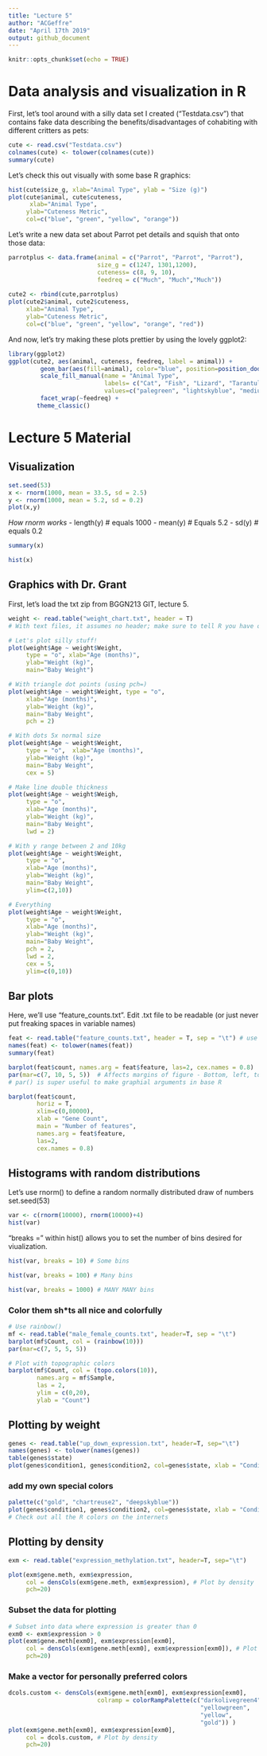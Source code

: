 ```yaml
---
title: "Lecture 5"
author: "ACGeffre"
date: "April 17th 2019"
output: github_document
---
```


```r
knitr::opts_chunk$set(echo = TRUE)
```
# Data analysis and visualization in R

First, let's tool around with a silly data set I created ("Testdata.csv") that contains fake data describing the benefits/disadvantages of cohabiting with different critters as pets:
```r
cute <- read.csv("Testdata.csv")
colnames(cute) <- tolower(colnames(cute))
summary(cute)
```

Let's check this out visually with some base R graphics:
```r
hist(cute$size_g, xlab="Animal Type", ylab = "Size (g)")
plot(cute$animal, cute$cuteness, 
      xlab="Animal Type", 
     ylab="Cuteness Metric", 
     col=c("blue", "green", "yellow", "orange"))
```

Let's write a new data set about Parrot pet details and squish that onto those data:
```r
parrotplus <- data.frame(animal = c("Parrot", "Parrot", "Parrot"), 
                         size_g = c(1247, 1301,1200), 
                         cuteness= c(8, 9, 10),
                         feedreq = c("Much", "Much","Much"))
                    
cute2 <- rbind(cute,parrotplus)
plot(cute2$animal, cute2$cuteness, 
     xlab="Animal Type", 
     ylab="Cuteness Metric", 
     col=c("blue", "green", "yellow", "orange", "red"))

```

And now, let's try making these plots prettier by using the lovely ggplot2:
```r
library(ggplot2)
ggplot(cute2, aes(animal, cuteness, feedreq, label = animal)) +
         geom_bar(aes(fill=animal), color="blue", position=position_dodge2(), stat = "identity") +
         scale_fill_manual(name = "Animal Type", 
                           labels= c("Cat", "Fish", "Lizard", "Tarantula", "Parrot"),
                           values=c("palegreen", "lightskyblue", "mediumpurple", "pink", "orange")) +
         facet_wrap(~feedreq) +
        theme_classic()
```

# Lecture 5 Material
## Visualization

```r
set.seed(53)
x <- rnorm(1000, mean = 33.5, sd = 2.5)
y <- rnorm(1000, mean = 5.2, sd = 0.2)
plot(x,y)
```

_How rnorm works_
- length(y)  # equals 1000
- mean(y) # Equals 5.2
- sd(y) # equals 0.2

```r
summary(x)
```

```r
hist(x)
```

## Graphics with Dr. Grant
First, let's load the txt zip from BGGN213 GIT, lecture 5.

```r
weight <- read.table("weight_chart.txt", header = T)
# With text files, it assumes no header; make sure to tell R you have one.
```

```r
# Let's plot silly stuff!
plot(weight$Age ~ weight$Weight, 
     type = "o", xlab="Age (months)", 
     ylab="Weight (kg)", 
     main="Baby Weight") 
```

```r
# With triangle dot points (using pch=)
plot(weight$Age ~ weight$Weight, type = "o", 
     xlab="Age (months)", 
     ylab="Weight (kg)",
     main="Baby Weight", 
     pch = 2) 

```

```r
# With dots 5x normal size
plot(weight$Age ~ weight$Weight,  
     type = "o",  xlab="Age (months)", 
     ylab="Weight (kg)", 
     main="Baby Weight",
     cex = 5) 

```

```r
# Make line double thickness
plot(weight$Age ~ weight$Weigh,  
     type = "o", 
     xlab="Age (months)", 
     ylab="Weight (kg)", 
     main="Baby Weight",
     lwd = 2) 
```

```r
# With y range between 2 and 10kg
plot(weight$Age ~ weight$Weight, 
     type = "o", 
     xlab="Age (months)", 
     ylab="Weight (kg)", 
     main="Baby Weight",
     ylim=c(2,10)) 

```

```r
# Everything
plot(weight$Age ~ weight$Weight, 
     type = "o", 
     xlab="Age (months)", 
     ylab="Weight (kg)", 
     main="Baby Weight",
     pch = 2,
     lwd = 2,
     cex = 5,
     ylim=c(0,10)) 

```

## Bar plots
Here, we'll use "feature_counts.txt". Edit .txt file to be readable (or just never put freaking spaces in variable names)

```r
feat <- read.table("feature_counts.txt", header = T, sep = "\t") # use "\t" for tab-separated
names(feat) <- tolower(names(feat))
summary(feat)
```

```r
barplot(feat$count, names.arg = feat$feature, las=2, cex.names = 0.8)
par(mar=c(7, 10, 5, 5))  # Affects margins of figure - Bottom, left, top, right
# par() is super useful to make graphial arguments in base R
```

```r
barplot(feat$count, 
        horiz = T, 
        xlim=c(0,80000),
        xlab = "Gene Count", 
        main = "Number of features", 
        names.arg = feat$feature, 
        las=2, 
        cex.names = 0.8)
```


## Histograms with random distributions
Let's use rnorm() to define a random normally distributed draw of numbers
set.seed(53)

```r
var <- c(rnorm(10000), rnorm(10000)+4)
hist(var)
```

"breaks = " within hist() allows you to set the number of bins desired for viualization.
```r
hist(var, breaks = 10) # Some bins
```

```r
hist(var, breaks = 100) # Many bins
```

```r
hist(var, breaks = 1000) # MANY MANY bins
```

### Color them sh*ts all nice and colorfully
```r
# Use rainbow()
mf <- read.table("male_female_counts.txt", header=T, sep = "\t")
barplot(mf$Count, col = (rainbow(10)))
par(mar=c(7, 5, 5, 5))
```

```r
# Plot with topographic colors
barplot(mf$Count, col = (topo.colors(10)), 
        names.arg = mf$Sample, 
        las = 2,
        ylim = c(0,20),
        ylab = "Count")

```


## Plotting by weight
```r
genes <- read.table("up_down_expression.txt", header=T, sep="\t")
names(genes) <- tolower(names(genes))
table(genes$state)
plot(genes$condition1, genes$condition2, col=genes$state, xlab = "Condition 1", ylab="Condition 2")
```

### add my own special colors
```r
palette(c("gold", "chartreuse2", "deepskyblue"))
plot(genes$condition1, genes$condition2, col=genes$state, xlab = "Condition 1", ylab="Condition 2")
# Check out all the R colors on the internets
```


## Plotting by density
```r

exm <- read.table("expression_methylation.txt", header=T, sep="\t")

plot(exm$gene.meth, exm$expression, 
     col = densCols(exm$gene.meth, exm$expression), # Plot by density
     pch=20)

```

### Subset the data for plotting
```r
# Subset into data where expression is greater than 0
exm0 <- exm$expression > 0 
plot(exm$gene.meth[exm0], exm$expression[exm0], 
     col = densCols(exm$gene.meth[exm0], exm$expression[exm0]), # Plot by density
     pch=20)
```

### Make a vector for personally preferred colors
```r
dcols.custom <- densCols(exm$gene.meth[exm0], exm$expression[exm0],
                         colramp = colorRampPalette(c("darkolivegreen4",
                                                      "yellowgreen",
                                                      "yellow",
                                                      "gold")) )
plot(exm$gene.meth[exm0], exm$expression[exm0], 
     col = dcols.custom, # Plot by density
     pch=20)
```

